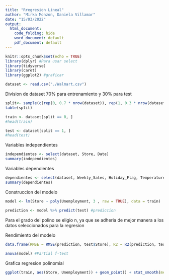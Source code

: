 ```yaml
---
title: "Rregresion Lineal"
author: "Mirka Monzon, Daniela Villamar"
date: "15/03/2022"
output: 
  html_document:
    code_folding: hide
    word_document: default
    pdf_document: default
---
```


```r
knitr::opts_chunk$set(echo = TRUE)
library(dplyr) #Para usar select
library(tidyverse)
library(caret)
library(ggplot2) #graficar
```

```r
dataset <- read.csv("./Walmart.csv") 
```

Division de dataset 70% para entrenamiento y 30% para test
```r
split<- sample(c(rep(0, 0.7 * nrow(dataset)), rep(1, 0.3 * nrow(dataset))))
table(split)

train <- dataset[split == 0, ]
#head(train)

test <- dataset[split == 1, ]
#head(test)
```

Variables independientes
```r
independientes <- select(dataset, Store, Date)
summary(independientes)
```

Variables dependientes
```r
dependientes <- select(dataset, Weekly_Sales, Holiday_Flag, Temperature, Fuel_Price, Unemployment)
summary(dependientes)
```

Construccion del modelo
```r
model <- lm(Store ~ poly(Unemployment, 3 , raw = TRUE), data = train)

prediction <- model %>% predict(test) #prediccion
```
Para el grado del polino se eligio n, ya que se adheria de mejor manera a los datos seleccionados para la regresion 

Rendimiento del modelo
```r
data.frame(RMSE = RMSE(prediction, test$Store), R2 = R2(prediction, test$Store))
 
anova(model) #Partial f-test
```

Grafica regresion polinomial
```r
ggplot(train, aes(Store, Unemployment)) + geom_point() + stat_smooth(method = lm, formula = y ~ poly(x, 3, raw = TRUE))
```




